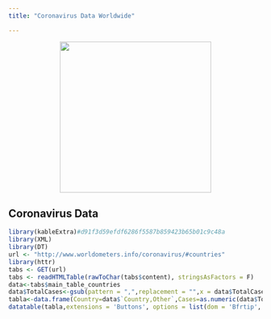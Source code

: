 ```yaml
---
title: "Coronavirus Data Worldwide"

---
```

<center>


![](C:/Users/lenovo/Desktop/Msc.Statistics/Blog/sanmath.github.io/coronaplot.jpg){width=300px}
</center>
## Coronavirus Data 


```r
library(kableExtra)#d91f3d59efdf6286f5587b859423b65b01c9c48a
library(XML)
library(DT)
url <- "http://www.worldometers.info/coronavirus/#countries"
library(httr)
tabs <- GET(url)
tabs <- readHTMLTable(rawToChar(tabs$content), stringsAsFactors = F)
data<-tabs$main_table_countries
data$TotalCases<-gsub(pattern = ",",replacement = "",x = data$TotalCases)
tabla<-data.frame(Country=data$`Country,Other`,Cases=as.numeric(data$TotalCases))
datatable(tabla,extensions = 'Buttons', options = list(dom = 'Bfrtip', buttons = c('copy', 'csv', 'excel', 'pdf', 'print'),pageLength = 30))
```



